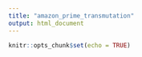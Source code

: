 ```yaml
---
title: "amazon_prime_transmutation"
output: html_document
---
```


```r
knitr::opts_chunk$set(echo = TRUE)
```
